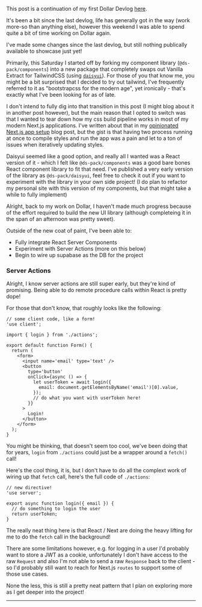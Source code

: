 This post is a continuation of my first Dollar Devlog
[here](./2023/january/dollar-devlog-1).

It's been a bit since the last devlog, life has generally got in the way (work
more-so than anything else), however this weekend I was able to spend quite a
bit of time working on Dollar again.

I've made some changes since the last devlog, but still nothing publically
available to showcase just yet!

Primarily, this Saturday I started off by forking my component library
(`@ds-pack/components`) into a new package that completely swaps out Vanilla
Extract for TailwindCSS (using [`daisyui`](https://daisyui.com/)). For those of
you that know me, you might be a bit surprised that I decided to try out
tailwind, I've frequently referred to it as "bootstrapcss for the modern age",
yet ironically - that's exactly what I've been looking for as of late.

I don't intend to fully dig into that transition in this post (I might blog
about it in another post however), but the main reason that I opted to switch
was that I wanted to tear down how my css build pipeline works in most of my
modern Next.js applications. I've written about that in my
[opinionated Next.js app setup](./2022/december/updated-opinionated-nextjs-setup)
blog post, but the gist is that having two process running at once to compile
styles and run the app was a pain and let to a ton of issues when iteratively
updating styles.

Daisyui seemed like a good option, and really all I wanted was a React version
of it - which I felt like `@ds-pack/components` was a good bare bones React
component library to fit that need. I've published a very early version of the
library as `@ds-pack/daisyui`, feel free to check it out if you want to
experiment with the library in your own side project! (I do plan to refactor my
personal site with this version of my components, but that might take a while to
fully implement)

Alright, back to my work on Dollar, I haven't made much progress because of the
effort required to build the new UI library (although completeing it in the span
of an afternoon was pretty sweet).

Outside of the new coat of paint, I've been able to:

- Fully integrate React Server Components
- Experiment with Server Actions (more on this below)
- Begin to wire up supabase as the DB for the project

### Server Actions

Alright, I know server actions are still super early, but they're kind of
promising. Being able to do remote procedure calls within React is pretty dope!

For those that don't know, that roughly looks like the following:

```tsx
// some client code, like a form!
'use client';

import { login } from './actions';

export default function Form() {
  return (
    <form>
      <input name='email' type='text' />
      <button
        type='button'
        onClick={async () => {
          let userToken = await login({
            email: document.getElementsByName('email')[0].value,
          });
          // do what you want with userToken here!
        }}
      >
        Login!
      </button>
    </form>
  );
}
```

You might be thinking, that doesn't seem too cool, we've been doing that for
years, `login` from `./actions` could just be a wrapper around a `fetch()` call!

Here's the cool thing, it is, but I don't have to do all the complext work of
wiring up that `fetch` call, here's the full code of `./actions`:

```tsx
// new directive!
'use server';

export async function login({ email }) {
  // do something to login the user
  return userToken;
}
```

The really neat thing here is that React / Next are doing the heavy lifting for
me to do the `fetch` call in the background!

There are some limitations however, e.g. for logging in a user I'd probably want
to store a JWT as a cookie, unfortunately I don't have access to the raw
`Request` and also I'm not able to send a raw `Response` back to the client - so
I'd probably still want to reach for Next.js `routes` to support some of those
use cases.

None the less, this is still a pretty neat pattern that I plan on exploring more
as I get deeper into the project!

<Spacer />

---

<Spacer />
